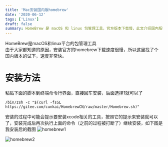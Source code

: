```yaml
---
title: 'Mac安装国内版homebrew'
date: '2020-06-12'
tags: ['Linux']
draft: false
summary: HomeBrew 是 macOS 和 linux 包管理工具，官方版本下载慢，此文介绍国内版安装方法。粘贴脚本到终端回车安装，选 1，安装过程若需安装 xcode 工具按提示操作，安装完成后截图如下，速度快。 
---
```


HomeBrew是macOS和linux平台的包管理工具  
由于大家都知道的原因，安装官方的homebrew下载速度很慢，所以这里找了个国内版本的试下，速度非常快。

# 安装方法
粘贴下面的脚本到终端命令行界面，直接回车安装，后面选择1就可以了
```
/bin/zsh -c "$(curl -fsSL https://gitee.com/cunkai/HomebrewCN/raw/master/Homebrew.sh)"
```
安装的过程中可能会提示要安装xcode相关的工具，按照它的提示来安装就可以了，安装完成后再次执行上面的命令（之前的过程被打断了）继续安装，如下图是我安装后的截图
![homebrew1](/upload/F3D877EA533F9A0F6D14D66B93A51952.png)

![homebrew2](/upload/7685CBD152E26010E4A91A8C22A1D418.png)